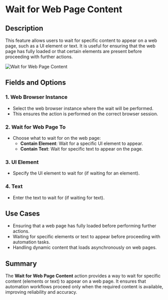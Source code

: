 # Wait for Web Page Content  

## Description

This feature allows users to wait for specific content to appear on a web page, such as a UI element or text. It is useful for ensuring that the web page has fully loaded or that certain elements are present before proceeding with further actions.  

![Wait for Web Page Content](../../../assets/browser-automation/wait-for-web-page-content.png)  

## Fields and Options  

### 1. **Web Browser Instance**

- Select the web browser instance where the wait will be performed.  
- This ensures the action is performed on the correct browser session.  

### 2. **Wait for Web Page To**

- Choose what to wait for on the web page:  
  - **Contain Element**: Wait for a specific UI element to appear.  
  - **Contain Text**: Wait for specific text to appear on the page.  

### 3. **UI Element**

- Specify the UI element to wait for (if waiting for an element).  

### 4. **Text**

- Enter the text to wait for (if waiting for text).  

## Use Cases

- Ensuring that a web page has fully loaded before performing further actions.  
- Waiting for specific elements or text to appear before proceeding with automation tasks.  
- Handling dynamic content that loads asynchronously on web pages.  

## Summary

The **Wait for Web Page Content** action provides a way to wait for specific content (elements or text) to appear on a web page. It ensures that automation workflows proceed only when the required content is available, improving reliability and accuracy.